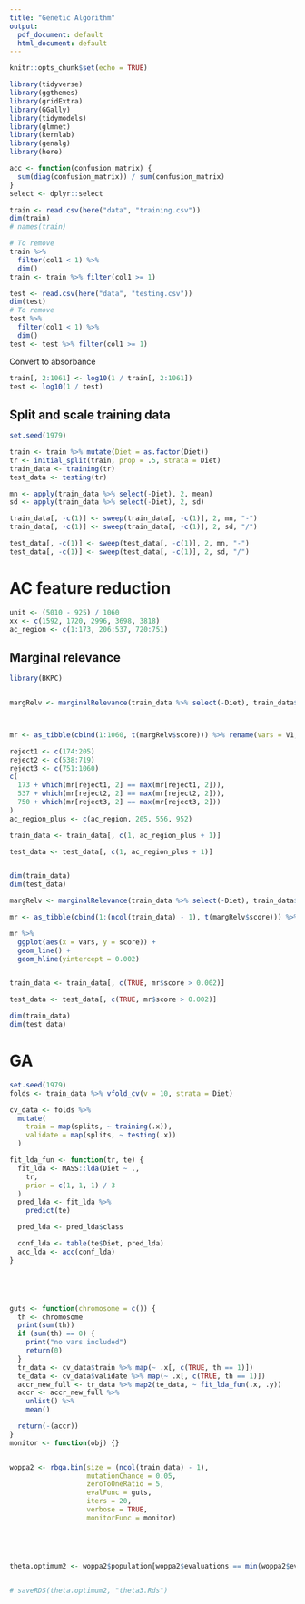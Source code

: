 ```yaml
---
title: "Genetic Algorithm"
output:
  pdf_document: default
  html_document: default
---
```


```r
knitr::opts_chunk$set(echo = TRUE)
```


```r
library(tidyverse)
library(ggthemes)
library(gridExtra)
library(GGally)
library(tidymodels)
library(glmnet)
library(kernlab)
library(genalg)
library(here)

acc <- function(confusion_matrix) {
  sum(diag(confusion_matrix)) / sum(confusion_matrix)
}
select <- dplyr::select
```


```r


train <- read.csv(here("data", "training.csv"))
dim(train)
# names(train)

# To remove
train %>%
  filter(col1 < 1) %>%
  dim()
train <- train %>% filter(col1 >= 1)
```




```r
test <- read.csv(here("data", "testing.csv"))
dim(test)
# To remove
test %>%
  filter(col1 < 1) %>%
  dim()
test <- test %>% filter(col1 >= 1)
```

Convert to absorbance
```r
train[, 2:1061] <- log10(1 / train[, 2:1061])
test <- log10(1 / test)
```



## Split and scale training data

```r


set.seed(1979)

train <- train %>% mutate(Diet = as.factor(Diet))
tr <- initial_split(train, prop = .5, strata = Diet)
train_data <- training(tr)
test_data <- testing(tr)

mn <- apply(train_data %>% select(-Diet), 2, mean)
sd <- apply(train_data %>% select(-Diet), 2, sd)

train_data[, -c(1)] <- sweep(train_data[, -c(1)], 2, mn, "-")
train_data[, -c(1)] <- sweep(train_data[, -c(1)], 2, sd, "/")

test_data[, -c(1)] <- sweep(test_data[, -c(1)], 2, mn, "-")
test_data[, -c(1)] <- sweep(test_data[, -c(1)], 2, sd, "/")
```

# AC feature reduction


```r
unit <- (5010 - 925) / 1060
xx <- c(1592, 1720, 2996, 3698, 3818)
ac_region <- c(1:173, 206:537, 720:751)
```



## Marginal relevance




```r


library(BKPC)


margRelv <- marginalRelevance(train_data %>% select(-Diet), train_data$Diet)



mr <- as_tibble(cbind(1:1060, t(margRelv$score))) %>% rename(vars = V1, score = V2)
```


```r

reject1 <- c(174:205)
reject2 <- c(538:719)
reject3 <- c(751:1060)
c(
  173 + which(mr[reject1, 2] == max(mr[reject1, 2])),
  537 + which(mr[reject2, 2] == max(mr[reject2, 2])),
  750 + which(mr[reject3, 2] == max(mr[reject3, 2]))
)
ac_region_plus <- c(ac_region, 205, 556, 952)
```




```r

train_data <- train_data[, c(1, ac_region_plus + 1)]

test_data <- test_data[, c(1, ac_region_plus + 1)]


dim(train_data)
dim(test_data)
```


```r

margRelv <- marginalRelevance(train_data %>% select(-Diet), train_data$Diet)

mr <- as_tibble(cbind(1:(ncol(train_data) - 1), t(margRelv$score))) %>% rename(vars = V1, score = V2)

mr %>%
  ggplot(aes(x = vars, y = score)) +
  geom_line() +
  geom_hline(yintercept = 0.002)


train_data <- train_data[, c(TRUE, mr$score > 0.002)]

test_data <- test_data[, c(TRUE, mr$score > 0.002)]

dim(train_data)
dim(test_data)
```


# GA




```r
set.seed(1979)
folds <- train_data %>% vfold_cv(v = 10, strata = Diet)

cv_data <- folds %>%
  mutate(
    train = map(splits, ~ training(.x)),
    validate = map(splits, ~ testing(.x))
  )
```

```r

fit_lda_fun <- function(tr, te) {
  fit_lda <- MASS::lda(Diet ~ .,
    tr,
    prior = c(1, 1, 1) / 3
  )
  pred_lda <- fit_lda %>%
    predict(te)

  pred_lda <- pred_lda$class

  conf_lda <- table(te$Diet, pred_lda)
  acc_lda <- acc(conf_lda)
}





guts <- function(chromosome = c()) {
  th <- chromosome
  print(sum(th))
  if (sum(th) == 0) {
    print("no vars included")
    return(0)
  }
  tr_data <- cv_data$train %>% map(~ .x[, c(TRUE, th == 1)])
  te_data <- cv_data$validate %>% map(~ .x[, c(TRUE, th == 1)])
  accr_new_full <- tr_data %>% map2(te_data, ~ fit_lda_fun(.x, .y))
  accr <- accr_new_full %>%
    unlist() %>%
    mean()

  return(-(accr))
}
monitor <- function(obj) {}


woppa2 <- rbga.bin(size = (ncol(train_data) - 1),
                   mutationChance = 0.05, 
                   zeroToOneRatio = 5, 
                   evalFunc = guts, 
                   iters = 20, 
                   verbose = TRUE, 
                   monitorFunc = monitor)





theta.optimum2 <- woppa2$population[woppa2$evaluations == min(woppa2$evaluations), ]


# saveRDS(theta.optimum2, "theta3.Rds")
```
